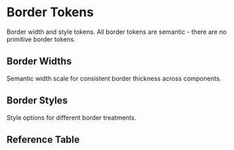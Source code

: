 
<Meta title="Token Reference/Semantic/Borders" />

# Border Tokens

Border width and style tokens. All border tokens are semantic - there are no primitive border tokens.

## Border Widths

Semantic width scale for consistent border thickness across components.

<BorderWidths />

## Border Styles

Style options for different border treatments.

<BorderStyles />



## Reference Table

<TokenReferenceTable tier="sys" category="border" />